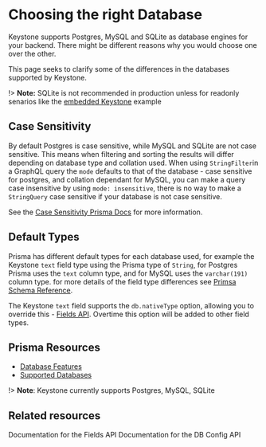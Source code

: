 
# Choosing the right Database

Keystone supports Postgres, MySQL and SQLite as database engines for your backend. There might be different reasons why you would choose one over the other.

This page seeks to clarify some of the differences in the databases supported by Keystone.

!> **Note:** SQLite is not recommended in production unless for readonly senarios like the [embedded Keystone](../walkthroughs/embedded-mode-with-sqlite-nextjs) example

## Case Sensitivity

By default Postgres is case sensitive, while MySQL and SQLite are not case sensitive. This means when filtering and sorting the results will differ depending on database type and collation used.
When using `StringFilter`in a GraphQL query the `mode` defaults to that of the database - case sensitive for postgres, and collation dependant for MySQL, you can make a query case insensitive by using `mode: insensitive`, there is no way to make a `StringQuery` case sensitive if your database is not case sensitive.

See the [Case Sensitivity Prisma Docs](https://www.prisma.io/docs/concepts/components/prisma-client/case-sensitivity) for more information.

## Default Types

Prisma has different default types for each database used, for example the Keystone `text` field type using the Prisma type of `String`,
for Postgres Prisma uses the `text` column type, and for MySQL uses the `varchar(191)` column type. for more details of the field type differences
see [Primsa Schema Reference](https://www.prisma.io/docs/reference/api-reference/prisma-schema-reference#model-field-scalar-types).

The Keystone `text` field supports the `db.nativeType` option, allowing you to override this - [Fields API](../apis/fields). Overtime this option will be added to other field types.

## Prisma Resources

- [Database Features](https://www.prisma.io/docs/reference/database-reference/database-features)
- [Supported Databases](https://www.prisma.io/docs/reference/database-reference/supported-databases)

!> **Note**: Keystone currently supports Postgres, MySQL, SQLite

## Related resources

<RelatedContent>
  <Well
    heading="Fields API"
    href="../apis/fields"
    >
    Documentation for the Fields API
  </Well>
  <Well
    heading="DB Config API"
    href="../apis/config#db"
    >
    Documentation for the DB Config API 
  </Well>
</RelatedContent>

